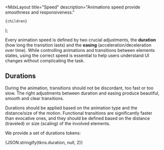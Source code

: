 
  <MdxLayout
    title="Speed"
    description="Animations speed provide smoothness and responsiveness."
  >
    {children}
  </MdxLayout>
);

Every animation speed is defined by two crucial adjustments, the **duration** (how long the transition lasts) and the **easing** (acceleration/deceleration over time). While controlling animations and transitions between elements states, using the correct speed is essential to help users understand UI changes without complicating the task.

## Durations

During the animation, transitions should not be discordant, too fast or too slow. The right adjustments between duration and easing produce beautiful, smooth and clear transitions.

Durations should be applied based on the animation type and the distance/size of the motion. Functional transitions are significantly faster than evocative ones, and they should be defined based on the distance (traveled) or size (scaling) of the involved elements.

We provide a set of durations tokens:

<CodeBlock className="language-json">{JSON.stringify(tkns.duration, null, 2)}</CodeBlock>

